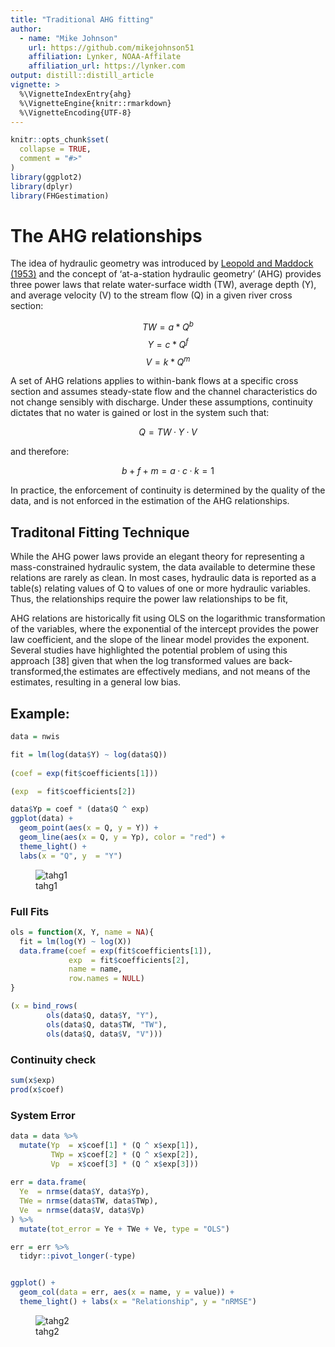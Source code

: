 ```yaml
---
title: "Traditional AHG fitting"
author:
  - name: "Mike Johnson"
    url: https://github.com/mikejohnson51
    affiliation: Lynker, NOAA-Affilate
    affiliation_url: https://lynker.com
output: distill::distill_article
vignette: >
  %\VignetteIndexEntry{ahg}
  %\VignetteEngine{knitr::rmarkdown}
  %\VignetteEncoding{UTF-8}
---
```


```r
knitr::opts_chunk$set(
  collapse = TRUE,
  comment = "#>"
)
library(ggplot2)
library(dplyr)
library(FHGestimation)
```

# The AHG relationships

The idea of hydraulic geometry was introduced by [Leopold and Maddock (1953)](https://books.google.com/books?hl=en&lr=&id=K496gE_YsJoC&oi=fnd&pg=PA1&dq=Leopold+and+Maddock+hydraulic+geometry&ots=FjsEDxo5Ci&sig=vysaOxNq0Y9RSDeZpASbHaQHs6E) and the concept of 'at-a-station hydraulic geometry' (AHG) provides three power laws that relate water-surface width (TW), average depth (Y), and average velocity (V) to the stream flow (Q) in a given river cross section:

$$
TW = a *Q^b
$$
$$
Y = c*Q^f
$$
$$
V = k*Q^m
$$

A set of AHG relations applies to within-bank flows at a
specific cross section and assumes steady-state flow and the channel characteristics do not change sensibly with discharge. Under these assumptions, continuity dictates that no water is gained or lost in the system such that:

$$
Q = TW·Y·V
$$

and therefore:

$$
b + f + m =  a·c·k = 1 
$$

In practice, the enforcement of continuity is determined by the quality of the data, and is not enforced in the estimation of the AHG relationships.

## Traditonal Fitting Technique

While the AHG power laws provide an elegant theory for representing a mass-constrained hydraulic system, the data available to determine these relations are rarely as clean. In most cases, hydraulic data is reported as a table(s) relating values of Q to values of one or more hydraulic variables. Thus, the relationships require the power law relationships to be fit,

AHG relations are historically fit using OLS on the logarithmic transformation of the variables, where the exponential of the intercept provides the power law coefficient, and the slope of the linear model provides the exponent. Several studies have highlighted the potential problem of using this approach [38] given that when the log transformed values are back-transformed,the estimates are effectively medians, and not means of the estimates, resulting in a general low bias.

## Example: 

```r
data = nwis

fit = lm(log(data$Y) ~ log(data$Q))
  
(coef = exp(fit$coefficients[1]))

(exp  = fit$coefficients[2])
```

```r

data$Yp = coef * (data$Q ^ exp)
ggplot(data) + 
  geom_point(aes(x = Q, y = Y)) + 
  geom_line(aes(x = Q, y = Yp), color = "red") + 
  theme_light() + 
  labs(x = "Q", y  = "Y")
```
![tahg1](/man/figures/tahg1.png)

### Full Fits

```r
ols = function(X, Y, name = NA){
  fit = lm(log(Y) ~ log(X))
  data.frame(coef = exp(fit$coefficients[1]),
             exp  = fit$coefficients[2],
             name = name,
             row.names = NULL)
}

(x = bind_rows(
        ols(data$Q, data$Y, "Y"),
        ols(data$Q, data$TW, "TW"),
        ols(data$Q, data$V, "V")))
```

###  Continuity check

```r
sum(x$exp) 
prod(x$coef)
```

### System Error

```r
data = data %>% 
  mutate(Yp  = x$coef[1] * (Q ^ x$exp[1]),
         TWp = x$coef[2] * (Q ^ x$exp[2]),
         Vp  = x$coef[3] * (Q ^ x$exp[3]))
         
err = data.frame(
  Ye  = nrmse(data$Y, data$Yp),
  TWe = nrmse(data$TW, data$TWp),
  Ve  = nrmse(data$V, data$Vp)
) %>% 
  mutate(tot_error = Ye + TWe + Ve, type = "OLS") 
```

```r
err = err %>% 
  tidyr::pivot_longer(-type)


ggplot() + 
  geom_col(data = err, aes(x = name, y = value)) + 
  theme_light() + labs(x = "Relationship", y = "nRMSE")
```
![tahg2](/man/figures/tahg2.png)